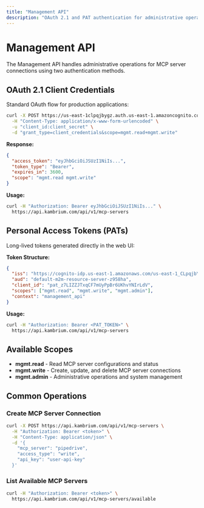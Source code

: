 ```yaml
---
title: "Management API"
description: "OAuth 2.1 and PAT authentication for administrative operations"
---
```


# Management API

The Management API handles administrative operations for MCP server connections using two authentication methods.

## OAuth 2.1 Client Credentials

Standard OAuth flow for production applications:

```bash
curl -X POST https://us-east-1clpqjbygz.auth.us-east-1.amazoncognito.com/oauth2/token \
  -H "Content-Type: application/x-www-form-urlencoded" \
  -u "client_id:client_secret" \
  -d "grant_type=client_credentials&scope=mgmt.read+mgmt.write"
```

**Response:**

```json
{
  "access_token": "eyJhbGciOiJSUzI1NiIs...",
  "token_type": "Bearer",
  "expires_in": 3600,
  "scope": "mgmt.read mgmt.write"
}
```

**Usage:**

```bash
curl -H "Authorization: Bearer eyJhbGciOiJSUzI1NiIs..." \
  https://api.kambrium.com/api/v1/mcp-servers
```

## Personal Access Tokens (PATs)

Long-lived tokens generated directly in the web UI:

**Token Structure:**

```json
{
  "iss": "https://cognito-idp.us-east-1.amazonaws.com/us-east-1_CLpqjbYgz",
  "aud": "default-m2m-resource-server-z958ha",
  "client_id": "pat_z7LIZZJTxqCF7mUyPpBr6UKhvYNIrLdV",
  "scopes": ["mgmt.read", "mgmt.write", "mgmt.admin"],
  "context": "management_api"
}
```

**Usage:**

```bash
curl -H "Authorization: Bearer <PAT_TOKEN>" \
  https://api.kambrium.com/api/v1/mcp-servers
```

## Available Scopes

- **mgmt.read** - Read MCP server configurations and status
- **mgmt.write** - Create, update, and delete MCP server connections
- **mgmt.admin** - Administrative operations and system management

## Common Operations

### Create MCP Server Connection

```bash
curl -X POST https://api.kambrium.com/api/v1/mcp-servers \
  -H "Authorization: Bearer <token>" \
  -H "Content-Type: application/json" \
  -d '{
    "mcp_server": "pipedrive",
    "access_type": "write",
    "api_key": "user-api-key"
  }'
```

### List Available MCP Servers

```bash
curl -H "Authorization: Bearer <token>" \
  https://api.kambrium.com/api/v1/mcp-servers/available
```
